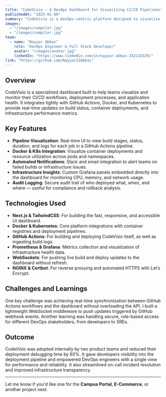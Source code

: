 ---
title: "CodeVisio – A DevOps Dashboard for Visualizing CI/CD Pipelines"
publishedAt: "2025-01-08"
summary: "CodeVisio is a DevOps-centric platform designed to visualize and monitor CI/CD workflows, container deployments, and infrastructure performance in real-time."
images:
  - "/images/compiler.jpg"
  - "/images/compiler.jpg"
team:
  - name: "Nayyar Abbas"
    role: "DevOps Engineer & Full Stack Developer"
    avatar: "/images/avatar.jpg"
    linkedIn: "https://www.linkedin.com/in/nayyar-abbas-332216329/"
link: "https://github.com/Nayyar22Abbas"
---

## Overview

CodeVisio is a specialized dashboard built to help teams visualize and monitor their CI/CD workflows, deployment processes, and application health. It integrates tightly with GitHub Actions, Docker, and Kubernetes to provide real-time updates on build status, container deployments, and infrastructure performance metrics.

## Key Features

- **Pipeline Visualization**: Real-time UI to view build stages, status, duration, and logs for each job in a GitHub Actions pipeline.
- **Docker & K8s Integration**: Visualize container deployments and resource utilization across pods and namespaces.
- **Automated Notifications**: Slack and email integration to alert teams on failed builds or infrastructure issues.
- **Infrastructure Insights**: Custom Grafana panels embedded directly into the dashboard for monitoring CPU, memory, and network usage.
- **Audit Logging**: Secure audit trail of who deployed what, when, and where — useful for compliance and rollback analysis.

## Technologies Used

- **Next.js & TailwindCSS**: For building the fast, responsive, and accessible UI dashboard.
- **Docker & Kubernetes**: Core platform integrations with container registries and deployment pipelines.
- **GitHub Actions**: For building and deploying CodeVisio itself, as well as ingesting build logs.
- **Prometheus & Grafana**: Metrics collection and visualization of infrastructure health data.
- **WebSockets**: For pushing live build and deploy updates to the dashboard without refresh.
- **NGINX & Certbot**: For reverse proxying and automated HTTPS with Let’s Encrypt.

## Challenges and Learnings

One key challenge was achieving real-time synchronization between GitHub Actions workflows and the dashboard without overloading the API. I built a lightweight WebSocket middleware to push updates triggered by GitHub webhook events. Another learning was handling secure, role-based access for different DevOps stakeholders, from developers to SREs.

## Outcome

CodeVisio was adopted internally by two product teams and reduced their deployment debugging time by 60%. It gave developers visibility into the deployment pipeline and empowered DevOps engineers with a single view for performance and reliability. It also streamlined on-call incident resolution and improved infrastructure transparency.

---

Let me know if you'd like one for the **Campus Portal**, **E-Commerce**, or another project next.
